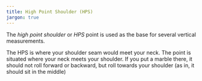 ```yaml
---
title: High Point Shoulder (HPS)
jargon: true
---
```


The _high point shoulder_ or _HPS_ point is used as the base for several
vertical measurements.

The HPS is where your shoulder seam would meet your neck. The point is
situated where your neck meets your shoulder. If you put a marble there, it
should not roll forward or backward, but roll towards your shoulder (as in, it
should sit in the middle)
